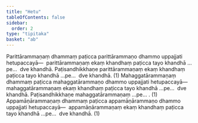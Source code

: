```yaml
---
title: "Hetu"
tableOfContents: false
sidebar:
  order: 2
type: "tipitaka"
basket: "ab"
---
```



<DynamicBreadcrumb />

<Division number="1">

<Paragraph number="2157">
Parittārammaṇaṃ dhammaṃ paṭicca parittārammaṇo dhammo uppajjati hetupaccayā—  parittārammaṇaṃ ekaṃ khandhaṃ paṭicca tayo khandhā …pe…  dve khandhā. Paṭisandhikkhaṇe parittārammaṇaṃ ekaṃ khandhaṃ paṭicca tayo khandhā …pe…  dve khandhā. (1)
</Paragraph>

<Paragraph number="2158">
Mahaggatārammaṇaṃ dhammaṃ paṭicca mahaggatārammaṇo dhammo uppajjati hetupaccayā—  mahaggatārammaṇaṃ ekaṃ khandhaṃ paṭicca tayo khandhā …pe…  dve khandhā. Paṭisandhikkhaṇe mahaggatārammaṇaṃ …pe… . (1)
</Paragraph>

<Paragraph number="2159">
Appamāṇārammaṇaṃ dhammaṃ paṭicca appamāṇārammaṇo dhammo uppajjati hetupaccayā—  appamāṇārammaṇaṃ ekaṃ khandhaṃ paṭicca tayo khandhā …pe…  dve khandhā. (1)
</Paragraph>
</Division>